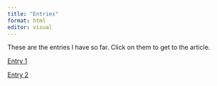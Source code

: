```yaml
---
title: "Entries"
format: html
editor: visual
---
```


These are the entries I have so far. Click on them to get to the article.

[Entry 1](docs/files/entry1.qmd) \n

[Entry 2](docs/files/entry2.qmd)
 